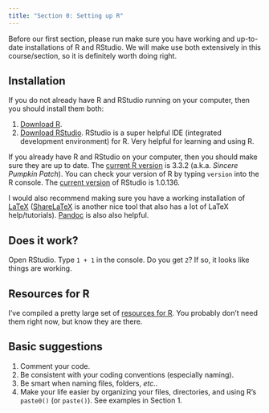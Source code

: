```yaml
---
title: "Section 0: Setting up R"
---
```


Before our first section, please run make sure you have working and up-to-date installations of R and RStudio. We will make use both extensively in this course/section, so it is definitely worth doing right.

## Installation

If you do not already have R and RStudio running on your computer, then you should install them both:

1. [Download R](https://cran.r-project.org).
2. [Download RStudio](https://www.rstudio.com/products/rstudio/). RStudio is a super helpful IDE (integrated development environment) for R. Very helpful for learning and using R.

If you already have R and RStudio on your computer, then you should make sure they are up to date. The [current R version](https://cran.r-project.org) is 3.3.2 (a.k.a. _Sincere Pumpkin Patch_). You can check your version of R by typing `version` into the R console. The [current version](https://www.rstudio.com/products/rstudio/download/) of RStudio is 1.0.136.

I would also recommend making sure you have a working installation of [LaTeX](https://www.latex-project.org/get/) ([ShareLaTeX](https://www.sharelatex.com) is another nice tool that also has a lot of LaTeX help/tutorials). [Pandoc](http://pandoc.org) is also also helpful.

## Does it work?

Open RStudio. Type `1 + 1` in the console. Do you get `2`? If so, it looks like things are working.

## Resources for R

I've compiled a pretty large set of [resources for R](resources.html). You probably don't need them right now, but know they are there.

## Basic suggestions

1. Comment your code.
2. Be consistent with your coding conventions (especially naming).
3. Be smart when naming files, folders, _etc._.
4. Make your life easier by organizing your files, directories, and using R's `paste0()` (or `paste()`). See examples in Section 1.
